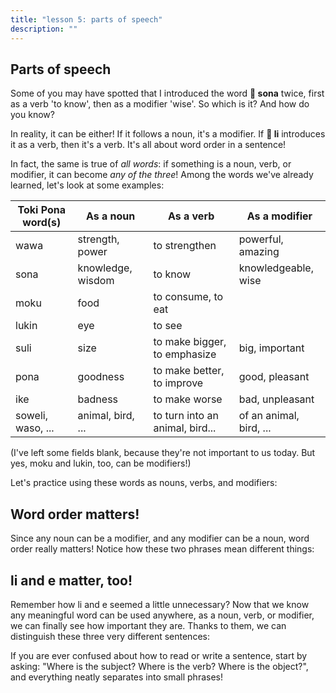 ```yaml
---
title: "lesson 5: parts of speech"
description: ""
---
```



## Parts of speech

Some of you may have spotted that I introduced the word **󱥡 sona** twice, first as a verb 'to know', then as a modifier 'wise'. So which is it? And how do you know?

In reality, it can be either! If it follows a noun, it's a modifier. If **󱤧 li** introduces it as a verb, then it's a verb. It's all about word order in a sentence!

In fact, the same is true of _all words_: if something is a noun, verb, or modifier, it can become _any of the three_! Among the words we've already learned, let's look at some examples:

| Toki Pona word(s) | As a noun         | As a verb                       | As a modifier           |
| ----------------- | ----------------- | ------------------------------- | ----------------------- |
| wawa              | strength, power   | to strengthen                   | powerful, amazing       |
| sona              | knowledge, wisdom | to know                         | knowledgeable, wise     |
| moku              | food              | to consume, to eat              |                         |
| lukin             | eye               | to see                          |                         |
| suli              | size              | to make bigger, to emphasize    | big, important          |
| pona              | goodness          | to make better, to improve      | good, pleasant          |
| ike               | badness           | to make worse                   | bad, unpleasant         |
| soweli, waso, ... | animal, bird, ... | to turn into an animal, bird... | of an animal, bird, ... |

(I've left some fields blank, because they're not important to us today. But yes, moku and lukin, too, can be modifiers!)

Let's practice using these words as nouns, verbs, and modifiers:

<SentenceGrid>
  <Sentence sl="lukin li pona e sona." m="Eyes improve knowledge." />
  <Sentence sl="moku li suli e pipi." m="Food makes the bugs grow bigger." />
  <Sentence
    sl="moku li wawa e soweli lili."
    m="Food strengthens the small animal."
  />
</SentenceGrid>

## Word order matters!

Since any noun can be a modifier, and any modifier can be a noun, word order really matters! Notice how these two phrases mean different things:

<SentenceGrid>
  <Sentence sl="soweli suli" m="big animal" />
  <Sentence sl="suli soweli" m="the size of an animal" />
  <Sentence
    sl="soweli suli li sona e suli soweli."
    m="The big animal knows the size of an animal."
  />
</SentenceGrid>

## li and e matter, too!

Remember how li and e seemed a little unnecessary? Now that we know any meaningful word can be used anywhere, as a noun, verb, or modifier, we can finally see how important they are. Thanks to them, we can distinguish these three very different sentences:

<SentenceGrid>
  <Sentence sl="soweli sona" m="wise animal" />
  <Sentence sl="sona pona" m="good knowledge; to know well" />
  <Sentence sl="pona waso" m="goodness of the bird" />
  <Sentence
    sl="soweli sona li pona e waso."
    m="The wise animal helps the bird."
  />
  <Sentence
    sl="soweli li sona pona e waso."
    m="The animal knows the bird well."
  />
  <Sentence
    sl="soweli li sona e pona waso."
    m="The animal knows how good the bird is."
  />
</SentenceGrid>
If you are ever confused about how to read or write a sentence, start by asking:
"Where is the subject? Where is the verb? Where is the object?", and everything
neatly separates into small phrases!
